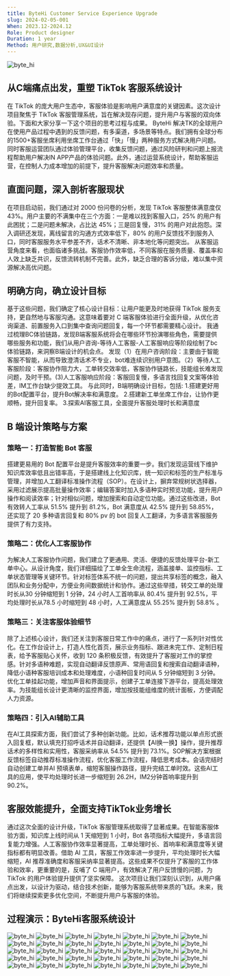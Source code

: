 ```yaml
---
title: ByteHi Customer Service Experience Upgrade
slug: 2024-02-05-001
When: 2023.12-2024.12
Role: Product designer
Duration: 1 year 
Method: 用户研究,数据分析,UX&UI设计
---
```


<Image src="/byte_hi/byte_hi.001.png" alt="byte_hi" className="mb-6 rounded-lg" />

## 从C端痛点出发，重塑 TikTok 客服系统设计
在 TikTok 的庞大用户生态中，客服体验是影响用户满意度的关键因素。这次设计项目聚焦于 TikTok 客服管理系统，旨在解决现存问题，提升用户与客服的双向体验。下面和大家分享一下这个项目的思考过程与成果。
ByteHi 解决TK的全球用户在使用产品过程中遇到的反馈问题，有多渠道，多场景等特点。我们拥有全球分布的1500+客服坐席利用坐席工作台通过「快」「慢」两种服务方式解决用户问题。同时客服运营团队通过体验管理平台，收集反馈问题，通过风险研判和问题上报流程帮助用户解决IN APP产品的体验问题。此外，通过运营系统设计，帮助客服运营，在控制人力成本增加的前提下，提升客服解决问题效率和质量。

## 直面问题，深入剖析客服现状
在项目启动前，我们通过对 2000 份问卷的分析，发现 TikTok 客服整体满意度仅 43%。用户主要的不满集中在三个方面：一是难以找到客服入口，25% 的用户有此困扰；二是问题未解决，占比达 45%；三是回复慢，31% 的用户对此抱怨。深入调研还发现，离线留言的沟通方式效率低下，80% 的用户反馈找不到服务入口，同时客服服务水平参差不齐，话术不清晰、非本地化等问题突出。
从客服运营角度来看，也面临诸多挑战。客服协作效率低，不同客服在服务质量、覆盖率和人效上缺乏共识，反馈流转机制不完善。此外，缺乏合理的客诉分级，难以集中资源解决高优问题。

## 明确方向，确立设计目标
基于这些问题，我们确定了核心设计目标：让用户能更及时地获得 TikTok 服务支持，更自然地与客服沟通。这意味着要对 C 端客服体验进行全面升级，从优化咨询渠道、前置服务入口到集中查询问题回复，每一个环节都需要精心设计。
我通过梳理BC体验链路，发现B端客服系统将会在哪些环节扮演哪些角色，需要提供哪些服务和功能，我们从用户咨询-等待人工客服-人工客服响应等阶段绘制了bc体验链路，来洞察B端设计的机会点。
发现（1）在用户咨询阶段：主要由于智能客服不智能，从而导致澄清话术不专业，bot难连续识别用户意图。（2）等待人工客服阶段：客服协作阻力大，工单转交效率低，客服协作链路长，技能组长难发现问题，及时干预。(3)人工客服响应阶段：客服回复慢，多语言找回复文案等体验差，IM工作台缺少提效工具。
与此同时，B端明确设计目标，包括:
1.搭建更好用的Bot配置平台，提升Bot解决率和满意度。 
2.搭建新工单坐席工作台，让协作更顺畅，提升回复率。
3.探索AI客服工具，全面提升客服处理时长和满意度

## B 端设计策略与方案
### 策略一：打造智能 Bot 客服
搭建更易用的 Bot 配置平台是提升客服效率的重要一步。我们发现运营线下维护知识库效率低且出错率高，于是搭建线上化知识库，统一知识和标签的生产标准与管理，并增加人工翻译标准操作流程（SOP）。在设计上，摒弃常规树状选择器，采用过滤展示提高批量操作效率；编辑答案时加入多语种实时预览功能，提升用户操作和阅读效率；针对相似问题，增加搜索和自动定位功能。通过这些改进，Bot 有效转人工率从 51.5% 提升到 81.2%，Bot 满意度从 42.5% 提升到 58.85%，还实现了 20 多种语言回复和 80% pv 的 bot 回复人工翻译，为多语言客服服务提供了有力支持。

### 策略二：优化人工客服协作
为解决人工客服协作问题，我们建立了更通用、灵活、便捷的反馈处理平台-新工单中心。从设计角度，我们详细描绘了工单全生命流程，涵盖接单、监控指标、工单状态管理等关键环节。针对标签体系不统一的问题，提出共享标签的概念，融入团队和业务分配中，方便业务间数据统计和协作。通过这些举措，转交工单的处理时长从30 分钟缩短到 1 分钟，24 小时人工首响率从 80.4% 提升到 92.5%，平均处理时长从78.5 小时缩短到 48 小时，人工满意度从 55.25% 提升到 58.8% 。

### 策略三：关注客服体验细节
除了上述核心设计，我们还关注到客服日常工作中的痛点，进行了一系列针对性优化。在工作台设计上，打造人性化首页，展示业务指标、跟进未完工作、定制日程表，给予客服贴心关怀，收到 120 条积极反馈，有效提升了客服对工作的掌控感。针对多语种难题，实现自动翻译反馈原声、常用语回复和搜索自动翻译语种，降低小语种客服培训成本和处理难度，小语种回复时间从 5 分钟缩短到 3 分钟。优化工单挂起功能，增加声音和界面提示，创建子工单连接下游平台，提高处理效率。为技能组长设计更清晰的监控界面，增加按技能组维度的统计面板，方便调配人力资源。
### 策略四：引入AI辅助工具
在AI工具探索方面，我们尝试了多种创新功能。比如，话术推荐功能以单点形式嵌入回复框，默认填充打招呼话术并自动翻译，还提供【AI换一换】操作，提升推荐话术的多样性和实用性，客服采纳率从 54.5% 提升到 73.1%。SOP解决方案根据反馈标签自动推荐标准操作流程，优化客服工作流程，降低思考成本。会话完结时自动创建工单并AI 预填表单，缩短客服操作路径，提升完结工单时效。这些AI工具的应用，使平均处理时长进一步缩短到 26.2H，IM2分钟首响率提升到 90.2%。

## 客服效能提升，全面支持TikTok业务增长
通过这次全面的设计升级，TikTok 客服管理系统取得了显著成果。在智能客服体验方面，知识库上线时间从 1 天缩短到 1 小时，Bot 各项指标大幅提升，多语言回复能力增强。人工客服协作效率显著提高，工单处理时长、首响率和满意度等关键指标都有明显改善。借助 AI 工具，客服工作效率进一步提升，平均处理时长大幅缩短，AI 推荐准确度和客服采纳率显著提高。这些成果不仅提升了客服的工作体验和效率，更重要的是，反哺了 C 端用户，有效解决了用户反馈慢的问题，为 TikTok 的用户体验提升提供了坚实保障。
这次项目让我们深刻认识到，从用户痛点出发，以设计为驱动，结合技术创新，能够为客服系统带来质的飞跃。未来，我们将继续探索更多优化空间，不断提升用户与客服的体验。

## 过程演示：ByteHi客服系统设计
<Image src="/byte_hi/byte_hi.002.png" alt="byte_hi" className="mb-6 rounded-lg" />
<Image src="/byte_hi/byte_hi.003.png" alt="byte_hi" className="mb-6 rounded-lg" />
<Image src="/byte_hi/byte_hi.004.png" alt="byte_hi" className="mb-6 rounded-lg" />
<Image src="/byte_hi/byte_hi.005.png" alt="byte_hi" className="mb-6 rounded-lg" />
<Image src="/byte_hi/byte_hi.006.png" alt="byte_hi" className="mb-6 rounded-lg" />
<Image src="/byte_hi/byte_hi.007.png" alt="byte_hi" className="mb-6 rounded-lg" />
<Image src="/byte_hi/byte_hi.008.png" alt="byte_hi" className="mb-6 rounded-lg" />
<Image src="/byte_hi/byte_hi.009.png" alt="byte_hi" className="mb-6 rounded-lg" />
<Image src="/byte_hi/byte_hi.010.png" alt="byte_hi" className="mb-6 rounded-lg" />
<Image src="/byte_hi/byte_hi.011.png" alt="byte_hi" className="mb-6 rounded-lg" />
<Image src="/byte_hi/byte_hi.013.png" alt="byte_hi" className="mb-6 rounded-lg" />
<Image src="/byte_hi/byte_hi.014.png" alt="byte_hi" className="mb-6 rounded-lg" />
<Image src="/byte_hi/byte_hi.015.png" alt="byte_hi" className="mb-6 rounded-lg" />
<Image src="/byte_hi/byte_hi.016.png" alt="byte_hi" className="mb-6 rounded-lg" />
<Image src="/byte_hi/byte_hi.017.png" alt="byte_hi" className="mb-6 rounded-lg" />
<Image src="/byte_hi/byte_hi.018.png" alt="byte_hi" className="mb-6 rounded-lg" />
<Image src="/byte_hi/byte_hi.019.png" alt="byte_hi" className="mb-6 rounded-lg" />
<Image src="/byte_hi/byte_hi.020.png" alt="byte_hi" className="mb-6 rounded-lg" />
<Image src="/byte_hi/byte_hi.021.png" alt="byte_hi" className="mb-6 rounded-lg" />
<Image src="/byte_hi/byte_hi.022.png" alt="byte_hi" className="mb-6 rounded-lg" />
<Image src="/byte_hi/byte_hi.023.png" alt="byte_hi" className="mb-6 rounded-lg" />
<Image src="/byte_hi/byte_hi.024.png" alt="byte_hi" className="mb-6 rounded-lg" />
<Image src="/byte_hi/byte_hi.025.png" alt="byte_hi" className="mb-6 rounded-lg" />
<Image src="/byte_hi/byte_hi.026.png" alt="byte_hi" className="mb-6 rounded-lg" />
<Image src="/byte_hi/byte_hi.027.png" alt="byte_hi" className="mb-6 rounded-lg" />
<Image src="/byte_hi/byte_hi.029.png" alt="byte_hi" className="mb-6 rounded-lg" />
<Image src="/byte_hi/byte_hi.030.png" alt="byte_hi" className="mb-6 rounded-lg" />
<Image src="/byte_hi/byte_hi.031.png" alt="byte_hi" className="mb-6 rounded-lg" />
<Image src="/byte_hi/byte_hi.032.png" alt="byte_hi" className="mb-6 rounded-lg" />
<Image src="/byte_hi/byte_hi.033.png" alt="byte_hi" className="mb-6 rounded-lg" />
<Image src="/byte_hi/byte_hi.034.png" alt="byte_hi" className="mb-6 rounded-lg" />
<Image src="/byte_hi/byte_hi.035.png" alt="byte_hi" className="mb-6 rounded-lg" />
<Image src="/byte_hi/byte_hi.036.png" alt="byte_hi" className="mb-6 rounded-lg" />
<Image src="/byte_hi/byte_hi.037.png" alt="byte_hi" className="mb-6 rounded-lg" />
<Image src="/byte_hi/byte_hi.038.png" alt="byte_hi" className="mb-6 rounded-lg" />
